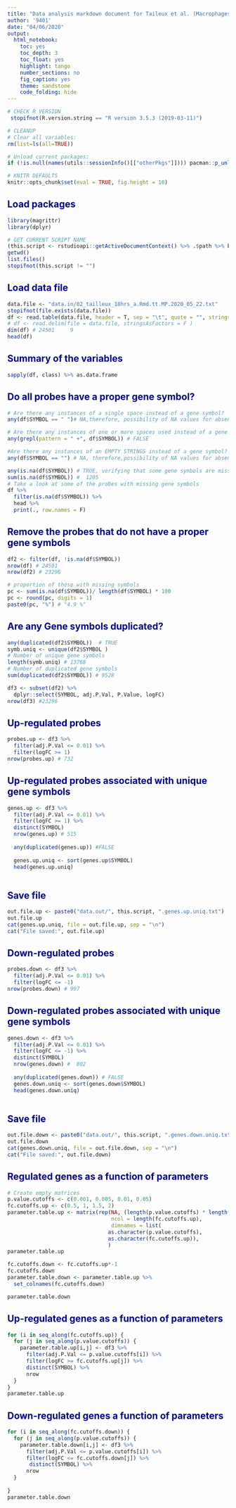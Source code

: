 ```yaml
---
title: "Data analysis markdown document for Taileux et al. (Macrophages)."
author: '9401'
date: "04/06/2020"
output:
  html_notebook:
    toc: yes
    toc_depth: 3
    toc_float: yes
    highlight: tango
    number_sections: no
    fig_caption: yes
    theme: sandstone
    code_folding: hide
---
```


  
<style>
h1 {background: darkblue;color: white;padding-left: 7px;}
h2 {color: darkblue;}
.code-folding-btn {display: none;}
</style>
  
<script>
  function show_span(id) {
    var x = document.getElementById(id);
    if (x.style.display === 'none') {
      x.style.display = 'inline';
    } else {
      x.style.display = 'none';
    }
  }
function myFunction(id) {
  var x = document.getElementById(id);
  if (x.style.display === 'none') {
    x.style.display = 'block';
  } else {
    x.style.display = 'none';
  }
}
</script>

```r
# CHECK R VERSION
 stopifnot(R.version.string == "R version 3.5.3 (2019-03-11)")

# CLEANUP
# Clear all variables:
rm(list=ls(all=TRUE))

# Unload current packages:
if (!is.null(names(utils::sessionInfo()[["otherPkgs"]]))) pacman::p_unload("all") 
```

```r
# KNITR DEFAULTS
knitr::opts_chunk$set(eval = TRUE, fig.height = 10)
```

## Load packages
```r
library(magrittr)
library(dplyr)
```


```r

# GET CURRENT SCRIPT NAME
(this.script <- rstudioapi::getActiveDocumentContext() %>% .$path %>% basename)
getwd()
list.files()
stopifnot(this.script != "")
```

## Load data file
```r
data.file <- "data.in/02_tailleux_18hrs_a.Rmd.tt.MP.2020_05_22.txt"
stopifnot(file.exists(data.file))
df <- read.table(data.file, header = T, sep = "\t", quote = "", stringsAsFactors = F)
# df <- read.delim(file = data.file, stringsAsFactors = F )
dim(df) # 24501     9   
head(df)
```

## Summary of the variables
```r
sapply(df, class) %>% as.data.frame
```

## Do all probes have a proper gene symbol?
```r

# Are there any instances of a single space instead of a gene symbol?
any(df$SYMBOL == " ")# NA,therefore, possibility of NA values for absent gene symbols

# Are there any instances of one or more spaces used instead of a gene symbol?
any(grepl(pattern = " +", df$SYMBOL)) # FALSE 

#Are there any instances of an EMPTY STRINGS instead of a gene symbol?
any(df$SYMBOL == "") # NA, therefore,possibility of NA values for absent gene symbols 

any(is.na(df$SYMBOL)) # TRUE, verifying that some gene symbols are missing.
sum(is.na(df$SYMBOL)) #  1205
# Take a look at some of the probes with missing gene symbols
df %>%
  filter(is.na(df$SYMBOL)) %>%
  head %>%
  print(., row.names = F)
```

## Remove the probes that do not have a proper gene symbols
```r
df2 <- filter(df, !is.na(df$SYMBOL))
nrow(df) # 24501
nrow(df2) # 23296

# proportion of those with missing symbols
pc <- sum(is.na(df$SYMBOL))/ length(df$SYMBOL) * 100
pc <- round(pc, digits = 1)
paste0(pc, "%") # "4.9 %"

```

## Are any Gene symbols duplicated?
```r
any(duplicated(df2$SYMBOL))  # TRUE
symb.uniq <- unique(df2$SYMBOL ) 
# Number of unique gene symbols
length(symb.uniq) # 13768 
# Number of duplicated gene symbols
sum(duplicated(df2$SYMBOL)) # 9528

```

```r
df3 <- subset(df2) %>% 
  dplyr::select(SYMBOL, adj.P.Val, P.Value, logFC)
nrow(df3) #23296
```

## Up-regulated probes 
```r
probes.up <- df3 %>%
  filter(adj.P.Val <= 0.01) %>%
  filter(logFC >= 1) 
nrow(probes.up) # 732
```

## Up-regulated probes associated with unique gene symbols
```r
genes.up <- df3 %>%
  filter(adj.P.Val <= 0.01) %>%
  filter(logFC >= 1) %>%
  distinct(SYMBOL)
  nrow(genes.up) # 515
  
  any(duplicated(genes.up)) #FALSE
  
  genes.up.uniq <- sort(genes.up$SYMBOL)
  head(genes.up.uniq)
  
```

## Save file
```r
out.file.up <- paste0("data.out/", this.script, ".genes.up.uniq.txt")
out.file.up
cat(genes.up.uniq, file = out.file.up, sep = "\n")
cat("File saved:", out.file.up)
```


## Down-regulated probes 
```r
probes.down <- df3 %>%
  filter(adj.P.Val <= 0.01) %>%
  filter(logFC <= -1) 
nrow(probes.down) # 997
```

## Down-regulated probes associated with unique gene symbols
```r

genes.down <- df3 %>%
  filter(adj.P.Val <= 0.01) %>%
  filter(logFC <= -1) %>%
  distinct(SYMBOL)
  nrow(genes.down) #  802
  
  any(duplicated(genes.down)) # FALSE
  genes.down.uniq <- sort(genes.down$SYMBOL)
  head(genes.down.uniq)
  
```

## Save file
```r

out.file.down <- paste0("data.out/", this.script, ".genes.down.uniq.txt")
out.file.down
cat(genes.down.uniq, file = out.file.down, sep = "\n")
cat("File saved:", out.file.down)

```

## Regulated genes as a function of parameters
```r
# Create empty matrices
p.value.cutoffs <- c(0.001, 0.005, 0.01, 0.05)
fc.cutoffs.up <- c(0.5, 1, 1.5, 2)
parameter.table.up <- matrix(rep(NA, (length(p.value.cutoffs) * length(fc.cutoffs.up))),
                                 ncol = length(fc.cutoffs.up),
                                 dimnames = list(
                                as.character(p.value.cutoffs),
                                as.character(fc.cutoffs.up)),
                                )
parameter.table.up 

fc.cutoffs.down <- fc.cutoffs.up*-1
fc.cutoffs.down
parameter.table.down <- parameter.table.up %>%
  set_colnames(fc.cutoffs.down)

parameter.table.down
```

## Up-regulated genes as a function of parameters
```r
for (i in seq_along(fc.cutoffs.up)) {
  for (j in seq_along(p.value.cutoffs)) {
    parameter.table.up[i,j] <- df3 %>%
      filter(adj.P.Val <= p.value.cutoffs[i]) %>%
      filter(logFC >= fc.cutoffs.up[j]) %>%
      distinct(SYMBOL) %>%
      nrow
  }
}
parameter.table.up

```

## Down-regulated genes a function of parameters
```r
for (i in seq_along(fc.cutoffs.down)) {
  for (j in seq_along(p.value.cutoffs)) {
    parameter.table.down[i,j] <- df3 %>%
      filter(adj.P.Val <= p.value.cutoffs[i]) %>%
      filter(logFC <= fc.cutoffs.down[j]) %>%
       distinct(SYMBOL) %>%
      nrow
  }
  
}
parameter.table.down

```


